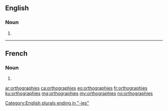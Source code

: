 {{also|orthographiés}}
==English==

===Noun===
{{head|en|noun plural form}}

# {{plural of|orthography|lang=en}}

[[Category:English plurals ending in "-ies"]]

----

==French==

===Noun===
{{head|fr|noun plural form|g=f}}

# {{plural of|orthographie|lang=fr}}

[[ar:orthographies]]
[[ca:orthographies]]
[[eo:orthographies]]
[[fr:orthographies]]
[[ku:orthographies]]
[[mg:orthographies]]
[[my:orthographies]]
[[no:orthographies]]